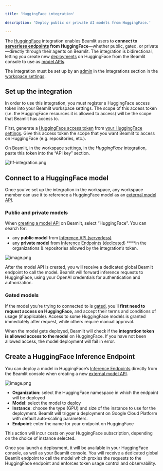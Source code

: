 ```yaml
---

title: 'HuggingFace integration'

description: 'Deploy public or private AI models from HuggingFace.'

---
```


The [HuggingFace](https://huggingface.co/) integration enables Beamlit users to **connect to [serverless endpoints](https://huggingface.co/docs/api-inference/en/index) from HuggingFace**—whether public, gated, or private—directly through their agents on Beamlit. The integration is bidirectional, letting you create new [deployments](https://huggingface.co/docs/inference-endpoints/index) on HuggingFace from the Beamlit console to use as [model APIs](../Models/External-model-apis).

The integration must be set up by an [admin](../Security/Workspace-access-control%2013847e47b1ea8151bd43efeccf5defe0) in the Integrations section in the [workspace settings](../Security/Workspace-access-control).

## Set up the integration

In order to use this integration, you must register a HuggingFace access token into your Beamlit workspace settings. The scope of this access token (i.e. the HuggingFace resources it is allowed to access) will be the scope that Beamlit has access to.

First, generate a [HuggingFace access token](https://huggingface.co/docs/hub/security-tokens) from [your HuggingFace settings](https://huggingface.co/settings/tokens). Give this access token the scope that you want Beamlit to access on HuggingFace (e.g. repositories, etc.). 

On Beamlit, in the workspace settings, in the *HuggingFace* integration, paste this token into the “API key” section.

![hf-integration.png](HuggingFace/hf-integration.png)

## Connect to a HuggingFace model

Once you’ve set up the integration in the workspace, any workspace member can use it to reference a HuggingFace model as an [external model API](../Models/External-model-apis).

### Public and private models

When [creating a model API](../Models/Overview) on Beamlit, select “HuggingFace”. You can search for:

- any **public model** from [Inference API (serverless)](https://huggingface.co/docs/api-inference/index)
- any **private model** from [Inference Endpoints (dedicated)](https://huggingface.co/docs/inference-endpoints/index) ****in the organizations & repositories allowed by the integration’s token.

![image.png](HuggingFace/image.png)

After the model API is created, you will receive a dedicated global Beamlit endpoint to call the model. Beamlit will forward inference requests to HuggingFace, using your OpenAI credentials for authentication and authorization.

### Gated models

If the model you're trying to connected to is [gated](https://huggingface.co/docs/hub/models-gated), you'll **first need to request access on HuggingFace,** and accept their terms and conditions of usage (if applicable). Access to some HuggingFace models is granted immediately after request, while others require manual approval.

When the model gets deployed, Beamlit will check if the **integration token is allowed access to the model** on HuggingFace. If you have not been allowed access, the model deployment will fail in error. 

## Create a HuggingFace Inference Endpoint

You can deploy a model in HuggingFace’s [Inference Endpoints](https://huggingface.co/docs/inference-endpoints/index) directly from the Beamlit console when creating a new [external model API](../Models/External-model-apis).

![image.png](HuggingFace/image%201.png)

- **Organization**: select the HuggingFace namespace in which the endpoint will be deployed
- **Model**: select the model to deploy
- **Instance**: choose the type (GPU) and size of the instance to use for the deployment. Beamlit will trigger a deployment on Google Cloud Platform with default auto-scaling parameters.
- **Endpoint**: enter the name for your endpoint on HuggingFace

<Warning>This action will incur costs on your HuggingFace subscription, depending on the choice of instance selected.</Warning>

Once you launch a deployment, it will be available in your HuggingFace console, as well as your Beamlit console. You will receive a dedicated global Beamlit endpoint to call the model which proxies the requests to the HuggingFace endpoint and enforces token usage control and observability.